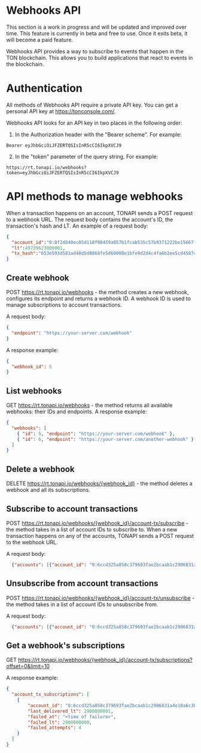 
# Webhooks API

<Callout type="info" emoji="🔄">
  This section is a work in progress and will be updated and improved over time.
</Callout>

<Callout type="warning" emoji="💰">
  This feature is currently in beta and free to use. Once it exits beta, it will become a paid feature.
</Callout>

Webhooks API provides a way to subscribe to events that happen in the TON blockchain.
This allows you to build applications that react to events in the blockchain.


# Authentication
All methods of Webhooks API require a private API key.
You can get a personal API key at https://tonconsole.com/.

Webhooks API looks for an API key in two places in the following order:
1. In the Authorization header with the "Bearer scheme".
For example:
```
Bearer eyJhbGciOiJFZERTQSIsInR5cCI6IkpXVCJ9
```
2. In the "token" parameter of the query string.
For example:
```
https://rt.tonapi.io/webhooks?token=eyJhbGciOiJFZERTQSIsInR5cCI6IkpXVCJ9
```

# API methods to manage webhooks

When a transaction happens on an account, TONAPI sends a POST request to a webhook URL.
The request body contains the account's ID, the transaction's hash and LT.
An example of a request body:
```json
{
  "account_id":"0:8f2d840ec05d118f98459a057b1fcab535c57b9371222be15667fee932ceaf53",
  "lt":49739623000001,
  "tx_hash":"653e593d581ad40d5d0868fe5d60008e1bfe9d2d4c4fa6b2ee5cd458741d7b59"
}
```


## Create webhook

POST https://rt.tonapi.io/webhooks - the method creates a new webhook, configures its endpoint and returns a webhook ID.
A webhook ID is used to manage subscriptions to account transactions.

A request body:
```json
{
  "endpoint": "https://your-server.com/webhook"
}
```
A response example:
```json
{
  "webhook_id": 5
}
```

## List webhooks

GET https://rt.tonapi.io/webhooks - the method returns all available webhooks: their IDs and endpoints.
A response example:
```json
{
  "webhooks": [
    { "id": 5, "endpoint": "https://your-server.com/webhook" },
    { "id": 6, "endpoint": "https://your-server.com/another-webhook" }
  ]
}
```

## Delete a webhook
DELETE https://rt.tonapi.io/webhooks/{webhook_id} - the method deletes a webhook and all its subscriptions.

## Subscribe to account transactions

POST https://rt.tonapi.io/webhooks/{webhook_id}/account-tx/subscribe - the method takes in a list of account IDs to subscribe to. When a new transaction happens on any of the accounts,
TONAPI sends a POST request to the webhook URL.

A request body:
```json
  {"accounts": [{"account_id": "0:6ccd325a858c379693fae2bcaab1c2906831a4e10a6c3bb44ee8b615bca1d220"}]}
```

## Unsubscribe from account transactions
POST https://rt.tonapi.io/webhooks/{webhook_id}/account-tx/unsubscribe - the method takes in a list of account IDs to unsubscribe from.

A request body:
```json
  {"accounts": [{"account_id": "0:6ccd325a858c379693fae2bcaab1c2906831a4e10a6c3bb44ee8b615bca1d220"}]}
```

## Get a webhook's subscriptions
GET https://rt.tonapi.io/webhooks/{webhook_id}/account-tx/subscriptions?offset=0&limit=10

A response example:
```json
{
  "account_tx_subscriptions": [
    {
        "account_id": "0:6ccd325a858c379693fae2bcaab1c2906831a4e10a6c3bb44ee8b615bca1d220",
        "last_delivered_lt": 2900000001,
        "failed_at": "<time of failure>",
        "failed_lt": 2900000000,
        "failed_attempts": 4
    }
  ]
}
```
